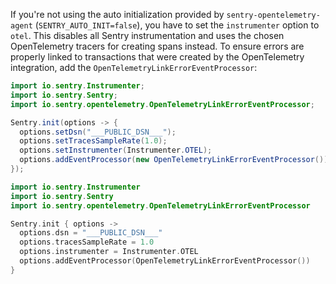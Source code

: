 If you're not using the auto initialization provided by `sentry-opentelemetry-agent` (`SENTRY_AUTO_INIT=false`), you have to set the `instrumenter` option to `otel`. This disables all Sentry instrumentation and uses the chosen OpenTelemetry tracers for creating spans instead. To ensure errors are properly linked to transactions that were created by the OpenTelemetry integration, add the `OpenTelemetryLinkErrorEventProcessor`:

<SignInNote />

```java {tabTitle: Java}
import io.sentry.Instrumenter;
import io.sentry.Sentry;
import io.sentry.opentelemetry.OpenTelemetryLinkErrorEventProcessor;

Sentry.init(options -> {
  options.setDsn("___PUBLIC_DSN___");
  options.setTracesSampleRate(1.0);
  options.setInstrumenter(Instrumenter.OTEL);
  options.addEventProcessor(new OpenTelemetryLinkErrorEventProcessor());
});
```

```kotlin {tabTitle: Kotlin}
import io.sentry.Instrumenter
import io.sentry.Sentry
import io.sentry.opentelemetry.OpenTelemetryLinkErrorEventProcessor

Sentry.init { options ->
  options.dsn = "___PUBLIC_DSN___"
  options.tracesSampleRate = 1.0
  options.instrumenter = Instrumenter.OTEL
  options.addEventProcessor(OpenTelemetryLinkErrorEventProcessor())
}
```
